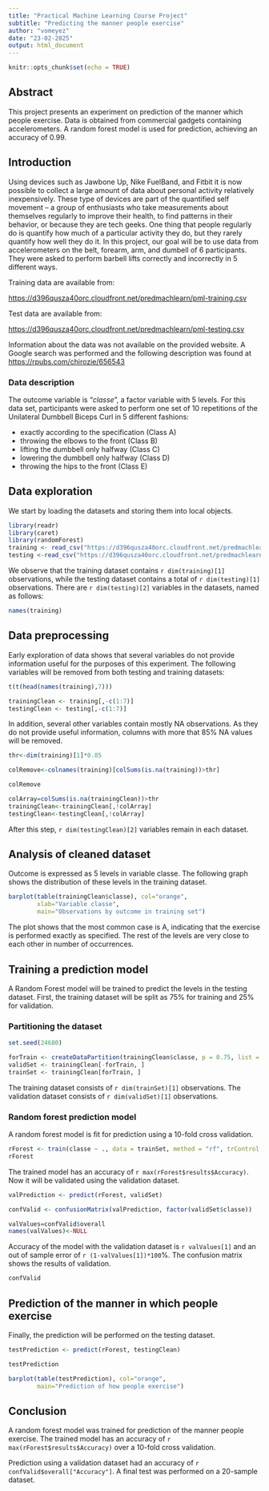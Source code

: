 ```yaml
---
title: "Practical Machine Learning Course Project"
subtitle: "Predicting the manner people exercise"
author: "vomeyez"
date: "23-02-2025"
output: html_document
---
```


```r
knitr::opts_chunk$set(echo = TRUE)
```

## Abstract

This project presents an experiment on prediction of the manner which people exercise. Data is obtained from commercial gadgets containing accelerometers. A random forest model is used for prediction, achieving an accuracy of 0.99.

## Introduction

Using devices such as Jawbone Up, Nike FuelBand, and Fitbit it is now possible to collect a large amount of data about personal activity relatively inexpensively. These type of devices are part of the quantified self movement – a group of enthusiasts who take measurements about themselves regularly to improve their health, to find patterns in their behavior, or because they are tech geeks. One thing that people regularly do is quantify how much of a particular activity they do, but they rarely quantify how well they do it. In this project, our goal will be to use data from accelerometers on the belt, forearm, arm, and dumbell of 6 participants. They were asked to perform barbell lifts correctly and incorrectly in 5 different ways.

Training data are available from:

<https://d396qusza40orc.cloudfront.net/predmachlearn/pml-training.csv>

Test data are available from:

<https://d396qusza40orc.cloudfront.net/predmachlearn/pml-testing.csv>

Information about the data was not available on the provided website. A Google search was performed and the following description was found at <https://rpubs.com/chirozie/656543>

### Data description

The outcome variable is "*classe*", a factor variable with 5 levels. For this data set, participants were asked to perform one set of 10 repetitions of the Unilateral Dumbbell Biceps Curl in 5 different fashions:

-   exactly according to the specification (Class A)
-   throwing the elbows to the front (Class B)
-   lifting the dumbbell only halfway (Class C)
-   lowering the dumbbell only halfway (Class D)
-   throwing the hips to the front (Class E)

## Data exploration

We start by loading the datasets and storing them into local objects. 

```r
library(readr)
library(caret)
library(randomForest)
training <- read_csv("https://d396qusza40orc.cloudfront.net/predmachlearn/pml-training.csv")
testing <-read_csv("https://d396qusza40orc.cloudfront.net/predmachlearn/pml-testing.csv")
```

We observe that the training dataset contains `r dim(training)[1]` observations, while the testing dataset contains a total of `r dim(testing)[1]` observations. There are `r dim(testing)[2]` variables in the datasets, named as follows:

```r
names(training)
```

## Data preprocessing

Early exploration of data shows that several variables do not provide information useful for the purposes of this experiment. The following variables will be removed from both testing and training datasets:

```r
t(t(head(names(training),7)))
```

```r
trainingClean <- training[,-c(1:7)]
testingClean <- testing[,-c(1:7)]

```

In addition, several other variables contain mostly NA observations. As they do not provide useful information, columns with more that 85% NA values will be removed.

```r

thr<-dim(training)[1]*0.85

colRemove<-colnames(training)[colSums(is.na(training))>thr]

colRemove
```
```r
colArray=colSums(is.na(trainingClean))>thr
trainingClean<-trainingClean[,!colArray]
testingClean<-testingClean[,!colArray]
```

After this step, `r dim(testingClean)[2]` variables remain in each dataset.

## Analysis of cleaned dataset

Outcome is expressed as 5 levels in variable classe. The following graph shows the distribution of these levels in the training dataset.

```r
barplot(table(trainingClean$classe), col="orange",
        xlab="Variable classe",
        main="Observations by outcome in training set")
```
The plot shows that the most common case is A, indicating that the exercise is performed exactly as specified. The rest of the levels are very close to each other in number of occurrences.

## Training a prediction model

A Random Forest model will be trained to predict the levels in the testing dataset. First, the training dataset will be split as 75% for training and 25% for validation.

### Partitioning the dataset

```r

set.seed(24680)

forTrain <- createDataPartition(trainingClean$classe, p = 0.75, list = FALSE)
validSet <- trainingClean[-forTrain, ]
trainSet <- trainingClean[forTrain, ]
```

The training dataset consists of `r dim(trainSet)[1]` observations.
The validation dataset consists of `r dim(validSet)[1]` observations.

### Random forest prediction model

A random forest model is fit for prediction using a 10-fold cross validation.

```r
rForest <- train(classe ~ ., data = trainSet, method = "rf", trControl = trainControl(method = "cv", 10), ntree = 200)
rForest
```

The trained model has an accuracy of `r max(rForest$results$Accuracy)`. Now it will be validated using the validation dataset.

```r
valPrediction <- predict(rForest, validSet)

confValid <- confusionMatrix(valPrediction, factor(validSet$classe))

valValues=confValid$overall
names(valValues)<-NULL
```

Accuracy of the model with the validation dataset is `r valValues[1]` and an out of sample error of `r (1-valValues[1])*100`%. The confusion matrix shows the results of validation.

```r
confValid
```

## Prediction of the manner in which people exercise

Finally, the prediction will be performed on the testing dataset.

```r
testPrediction <- predict(rForest, testingClean)

testPrediction

```

```r
barplot(table(testPrediction), col="orange",
        main="Prediction of how people exercise")
```
## Conclusion

A random forest model was trained for prediction of the manner people exercise. The trained model has an accuracy of `r max(rForest$results$Accuracy)` over a 10-fold cross validation.

Prediction using a validation dataset had an accuracy of `r confValid$overall["Accuracy"]`. A final test was performed on a 20-sample dataset.

